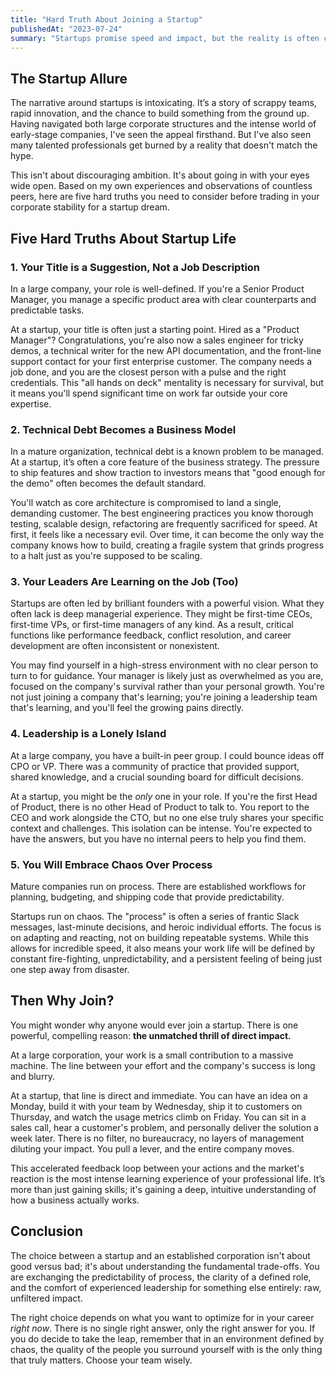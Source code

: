 ```yaml
---
title: "Hard Truth About Joining a Startup"
publishedAt: "2023-07-24"
summary: "Startups promise speed and impact, but the reality is often chaotic and unforgiving. Before you take the leap, here are the unglamorous truths about startup life, and the one powerful reason you might do it anyway."
---
```


## The Startup Allure

The narrative around startups is intoxicating. It’s a story of scrappy teams, rapid innovation, and the chance to build something from the ground up. Having navigated both large corporate structures and the intense world of early-stage companies, I've seen the appeal firsthand. But I've also seen many talented professionals get burned by a reality that doesn't match the hype.

This isn't about discouraging ambition. It's about going in with your eyes wide open. Based on my own experiences and observations of countless peers, here are five hard truths you need to consider before trading in your corporate stability for a startup dream.

## Five Hard Truths About Startup Life

### 1. Your Title is a Suggestion, Not a Job Description

In a large company, your role is well-defined. If you're a Senior Product Manager, you manage a specific product area with clear counterparts and predictable tasks.

At a startup, your title is often just a starting point. Hired as a "Product Manager"? Congratulations, you're also now a sales engineer for tricky demos, a technical writer for the new API documentation, and the front-line support contact for your first enterprise customer. The company needs a job done, and you are the closest person with a pulse and the right credentials. This "all hands on deck" mentality is necessary for survival, but it means you'll spend significant time on work far outside your core expertise.

### 2. Technical Debt Becomes a Business Model

In a mature organization, technical debt is a known problem to be managed. At a startup, it’s often a core feature of the business strategy. The pressure to ship features and show traction to investors means that "good enough for the demo" often becomes the default standard.

You'll watch as core architecture is compromised to land a single, demanding customer. The best engineering practices you know thorough testing, scalable design, refactoring are frequently sacrificed for speed. At first, it feels like a necessary evil. Over time, it can become the only way the company knows how to build, creating a fragile system that grinds progress to a halt just as you're supposed to be scaling.

### 3. Your Leaders Are Learning on the Job (Too)

Startups are often led by brilliant founders with a powerful vision. What they often lack is deep managerial experience. They might be first-time CEOs, first-time VPs, or first-time managers of any kind. As a result, critical functions like performance feedback, conflict resolution, and career development are often inconsistent or nonexistent.

You may find yourself in a high-stress environment with no clear person to turn to for guidance. Your manager is likely just as overwhelmed as you are, focused on the company's survival rather than your personal growth. You're not just joining a company that's learning; you're joining a leadership team that's learning, and you'll feel the growing pains directly.

### 4. Leadership is a Lonely Island

At a large company, you have a built-in peer group. I could bounce ideas off CPO or VP. There was a community of practice that provided support, shared knowledge, and a crucial sounding board for difficult decisions.

At a startup, you might be the _only_ one in your role. If you're the first Head of Product, there is no other Head of Product to talk to. You report to the CEO and work alongside the CTO, but no one else truly shares your specific context and challenges. This isolation can be intense. You're expected to have the answers, but you have no internal peers to help you find them.

### 5. You Will Embrace Chaos Over Process

Mature companies run on process. There are established workflows for planning, budgeting, and shipping code that provide predictability.

Startups run on chaos. The "process" is often a series of frantic Slack messages, last-minute decisions, and heroic individual efforts. The focus is on adapting and reacting, not on building repeatable systems. While this allows for incredible speed, it also means your work life will be defined by constant fire-fighting, unpredictability, and a persistent feeling of being just one step away from disaster.

## Then Why Join?

You might wonder why anyone would ever join a startup. There is one powerful, compelling reason: **the unmatched thrill of direct impact.**

At a large corporation, your work is a small contribution to a massive machine. The line between your effort and the company's success is long and blurry.

At a startup, that line is direct and immediate. You can have an idea on a Monday, build it with your team by Wednesday, ship it to customers on Thursday, and watch the usage metrics climb on Friday. You can sit in a sales call, hear a customer's problem, and personally deliver the solution a week later. There is no filter, no bureaucracy, no layers of management diluting your impact. You pull a lever, and the entire company moves.

This accelerated feedback loop between your actions and the market's reaction is the most intense learning experience of your professional life. It’s more than just gaining skills; it's gaining a deep, intuitive understanding of how a business actually works.

## Conclusion

The choice between a startup and an established corporation isn't about good versus bad; it's about understanding the fundamental trade-offs. You are exchanging the predictability of process, the clarity of a defined role, and the comfort of experienced leadership for something else entirely: raw, unfiltered impact.

The right choice depends on what you want to optimize for in your career _right now_. There is no single right answer, only the right answer for you. If you do decide to take the leap, remember that in an environment defined by chaos, the quality of the people you surround yourself with is the only thing that truly matters. Choose your team wisely.
